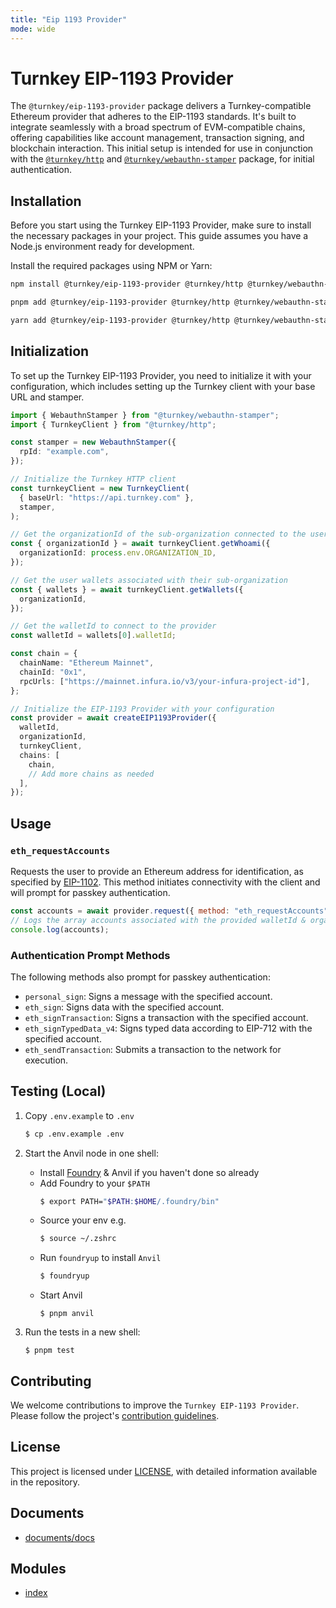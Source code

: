 ```yaml
---
title: "Eip 1193 Provider"
mode: wide
---
```

  
# Turnkey EIP-1193 Provider

The `@turnkey/eip-1193-provider` package delivers a Turnkey-compatible Ethereum provider that adheres to the EIP-1193 standards. It's built to integrate seamlessly with a broad spectrum of EVM-compatible chains, offering capabilities like account management, transaction signing, and blockchain interaction. This initial setup is intended for use in conjunction with the [`@turnkey/http`](https://www.npmjs.com/package/@turnkey/http) and [`@turnkey/webauthn-stamper`](https://www.npmjs.com/package/@turnkey/webauthn-stamper) package, for initial authentication.

## Installation

Before you start using the Turnkey EIP-1193 Provider, make sure to install the necessary packages in your project. This guide assumes you have a Node.js environment ready for development.

Install the required packages using NPM or Yarn:

```bash
npm install @turnkey/eip-1193-provider @turnkey/http @turnkey/webauthn-stamper
```

```bash
pnpm add @turnkey/eip-1193-provider @turnkey/http @turnkey/webauthn-stamper
```

```bash
yarn add @turnkey/eip-1193-provider @turnkey/http @turnkey/webauthn-stamper
```

## Initialization

To set up the Turnkey EIP-1193 Provider, you need to initialize it with your configuration, which includes setting up the Turnkey client with your base URL and stamper.

```ts
import { WebauthnStamper } from "@turnkey/webauthn-stamper";
import { TurnkeyClient } from "@turnkey/http";

const stamper = new WebauthnStamper({
  rpId: "example.com",
});

// Initialize the Turnkey HTTP client
const turnkeyClient = new TurnkeyClient(
  { baseUrl: "https://api.turnkey.com" },
  stamper,
);

// Get the organizationId of the sub-organization connected to the users account
const { organizationId } = await turnkeyClient.getWhoami({
  organizationId: process.env.ORGANIZATION_ID,
});

// Get the user wallets associated with their sub-organization
const { wallets } = await turnkeyClient.getWallets({
  organizationId,
});

// Get the walletId to connect to the provider
const walletId = wallets[0].walletId;

const chain = {
  chainName: "Ethereum Mainnet",
  chainId: "0x1",
  rpcUrls: ["https://mainnet.infura.io/v3/your-infura-project-id"],
};

// Initialize the EIP-1193 Provider with your configuration
const provider = await createEIP1193Provider({
  walletId,
  organizationId,
  turnkeyClient,
  chains: [
    chain,
    // Add more chains as needed
  ],
});
```

## Usage

### `eth_requestAccounts`

Requests the user to provide an Ethereum address for identification, as specified by [EIP-1102](https://eips.ethereum.org/EIPS/eip-1102). This method initiates connectivity with the client and will prompt for passkey authentication.

```javascript
const accounts = await provider.request({ method: "eth_requestAccounts" });
// Logs the array accounts associated with the provided walletId & organization
console.log(accounts);
```

### Authentication Prompt Methods

The following methods also prompt for passkey authentication:

- `personal_sign`: Signs a message with the specified account.
- `eth_sign`: Signs data with the specified account.
- `eth_signTransaction`: Signs a transaction with the specified account.
- `eth_signTypedData_v4`: Signs typed data according to EIP-712 with the specified account.
- `eth_sendTransaction`: Submits a transaction to the network for execution.

## Testing (Local)

1. Copy `.env.example` to `.env`

   ```bash
   $ cp .env.example .env
   ```

2. Start the Anvil node in one shell:

   - Install [Foundry](https://book.getfoundry.sh/getting-started/installation) & Anvil if you haven't done so already
   - Add Foundry to your `$PATH`
     ```bash
     $ export PATH="$PATH:$HOME/.foundry/bin"
     ```
   - Source your env e.g.
     ```bash
     $ source ~/.zshrc
     ```
   - Run `foundryup` to install `Anvil`
     ```bash
     $ foundryup
     ```
   - Start Anvil
     ```
     $ pnpm anvil
     ```

3. Run the tests in a new shell:

   ```
   $ pnpm test
   ```

## Contributing

We welcome contributions to improve the `Turnkey EIP-1193 Provider`. Please follow the project's [contribution guidelines](https://github.com/tkhq/sdk/blob/ad9071716919d062ba67fd623a01cbd4523ed444/CONTRIBUTING.md).

## License

This project is licensed under [LICENSE](../_media/LICENSE), with detailed information available in the repository.

## Documents

- [documents/docs](documents/docs/readme)


## Modules

- [index](index/readme)
